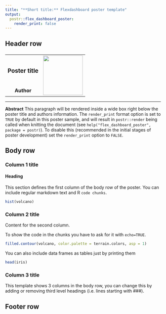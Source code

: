```yaml
---
title: "**Short title:** Flexdashboard poster template"
output: 
  postr::flex_dashboard_poster:
    render_print: false
---
```



## Header row {data-height=15}

###

<table style="width:100%">
<tr>
  <td><center><h3>
  **Poster title**
  </h3></center></td>
  <td rowspan="2">
  <img src="resources/logo.png" style="width:128px"></img>
  </td>
</tr>
<tr><td><center>
  **Author**
  </center></td>
</tr>
</table> 

<hr>

**Abstract** This paragraph will be rendered inside a wide box right below the
poster title and authors information.
The `render_print` format option is set to `TRUE` by default in this poster
sample, and will result in `postr::render` being called when knitting the
document (see `help("flex_dashboard_poster", package = postr)`).
To disable this (recommended in the initial stages of poster development)
set the `render_print` option to `FALSE`.




## Body row {data-height=75}

### **Column 1 title**

#### Heading

This section defines the first column of the body row of the poster.
You can include regular markdown text and R `code chunks`.

```r
hist(volcano)
```


### **Column 2 title**

Content for the second column.

To show the code in the chunks you have to ask for it with `echo=TRUE`.

```r
filled.contour(volcano, color.palette = terrain.colors, asp = 1)
```

You can also include data frames as tables just by printing them

```r
head(iris)
```



### **Column 3 title**

This template shows 3 columns in the body row, you can change this by adding
or removing third level headings (i.e. lines starting with ###).





## Footer row {data-height=10} 

### {data-width=50}


### {data-width=50 .small}


